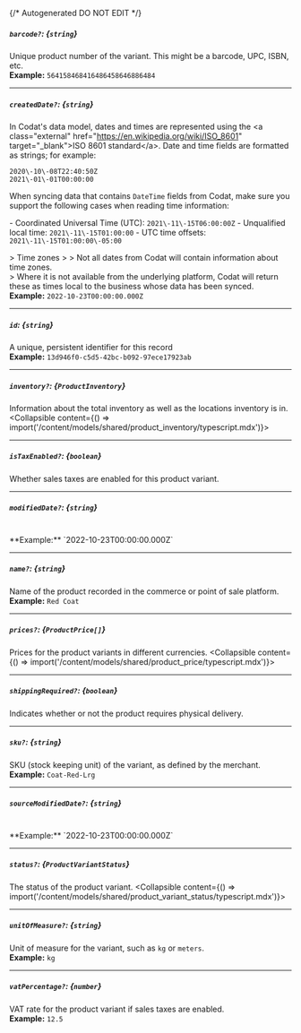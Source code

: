 {/* Autogenerated DO NOT EDIT  */}

##### `barcode?`: *{`string`}*
Unique product number of the variant. This might be a barcode, UPC, ISBN, etc.
<br/>
**Example:** `564158468416486458646886484`

---
##### `createdDate?`: *{`string`}*
In Codat's data model, dates and times are represented using the \<a class\="external" href\="https://en.wikipedia.org/wiki/ISO_8601" target\="_blank"\>ISO 8601 standard\</a\>. Date and time fields are formatted as strings; for example:

```
2020\-10\-08T22:40:50Z
2021\-01\-01T00:00:00
```



When syncing data that contains `DateTime` fields from Codat, make sure you support the following cases when reading time information:

\- Coordinated Universal Time (UTC): `2021\-11\-15T06:00:00Z`
\- Unqualified local time: `2021\-11\-15T01:00:00`
\- UTC time offsets: `2021\-11\-15T01:00:00\-05:00`

\> Time zones
\> 
\> Not all dates from Codat will contain information about time zones.  
\> Where it is not available from the underlying platform, Codat will return these as times local to the business whose data has been synced.
<br/>
**Example:** `2022-10-23T00:00:00.000Z`

---
##### `id`: *{`string`}*
A unique, persistent identifier for this record
<br/>
**Example:** `13d946f0-c5d5-42bc-b092-97ece17923ab`

---
##### `inventory?`: *{`ProductInventory`}*
Information about the total inventory as well as the locations inventory is in.
<Collapsible content={() => import('/content/models/shared/product_inventory/typescript.mdx')}>
</Collapsible>

---
##### `isTaxEnabled?`: *{`boolean`}*
Whether sales taxes are enabled for this product variant.

---
##### `modifiedDate?`: *{`string`}*
<br/>
**Example:** `2022-10-23T00:00:00.000Z`

---
##### `name?`: *{`string`}*
Name of the product recorded in the commerce or point of sale platform.
<br/>
**Example:** `Red Coat`

---
##### `prices?`: *{`ProductPrice[]`}*
Prices for the product variants in different currencies.
<Collapsible content={() => import('/content/models/shared/product_price/typescript.mdx')}>
</Collapsible>

---
##### `shippingRequired?`: *{`boolean`}*
Indicates whether or not the product requires physical delivery.

---
##### `sku?`: *{`string`}*
SKU (stock keeping unit) of the variant, as defined by the merchant.
<br/>
**Example:** `Coat-Red-Lrg`

---
##### `sourceModifiedDate?`: *{`string`}*
<br/>
**Example:** `2022-10-23T00:00:00.000Z`

---
##### `status?`: *{`ProductVariantStatus`}*
The status of the product variant.
<Collapsible content={() => import('/content/models/shared/product_variant_status/typescript.mdx')}>
</Collapsible>

---
##### `unitOfMeasure?`: *{`string`}*
Unit of measure for the variant, such as `kg` or `meters`.
<br/>
**Example:** `kg`

---
##### `vatPercentage?`: *{`number`}*
VAT rate for the product variant if sales taxes are enabled.
<br/>
**Example:** `12.5`

